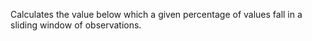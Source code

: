 Calculates the value below which a given <span class="highlight">percentage</span> of values fall in a sliding window of observations.